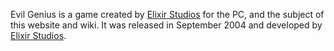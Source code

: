 Evil Genius is a game created by [[Elixir Studios]] for the PC, and the subject of this website and wiki. It was released in September 2004 and developed by [[Elixir Studios]].